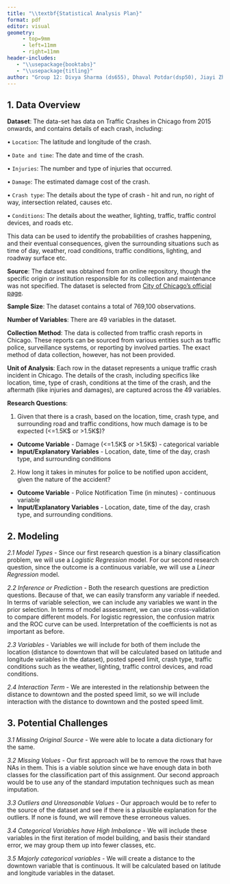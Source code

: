 ```yaml
---
title: "\\textbf{Statistical Analysis Plan}"
format: pdf
editor: visual
geometry:
     - top=9mm
     - left=11mm
     - right=11mm
header-includes:
   - "\\usepackage{booktabs}"
   - "\\usepackage{titling}"
author: "Group 12: Divya Sharma (ds655), Dhaval Potdar(dsp50), Jiayi Zhou (jz456), Jiechen Li (jl1254)"
---
```


## 1. Data Overview

**Dataset**: The data-set has data on Traffic Crashes in Chicago from 2015 onwards, and contains details of each crash, including:

• `Location`: The latitude and longitude of the crash.

• `Date and time`: The date and time of the crash.

• `Injuries`: The number and type of injuries that occurred.

• `Damage`: The estimated damage cost of the crash.

• `Crash type`: The details about the type of crash - hit and run, no right of way, intersection related, causes etc.

• `Conditions`: The details about the weather, lighting, traffic, traffic control devices, and roads etc.

This data can be used to identify the probabilities of crashes happening, and their eventual consequences, given the surrounding situations such as time of day, weather, road conditions, traffic conditions, lighting, and roadway surface etc.

**Source**: The dataset was obtained from an online repository, though the specific origin or institution responsible for its collection and maintenance was not specified. The dataset is selected from [City of Chicago's official page](https://data.cityofchicago.org/Transportation/Traffic-Crashes-Crashes/85ca-t3if).

**Sample Size**: The dataset contains a total of 769,100 observations.

**Number of Variables**: There are 49 variables in the dataset.

**Collection Method**: The data is collected from traffic crash reports in Chicago. These reports can be sourced from various entities such as traffic police, surveillance systems, or reporting by involved parties. The exact method of data collection, however, has not been provided.

**Unit of Analysis**: Each row in the dataset represents a unique traffic crash incident in Chicago. The details of the crash, including specifics like location, time, type of crash, conditions at the time of the crash, and the aftermath (like injuries and damages), are captured across the 49 variables.

**Research Questions**:

1.  Given that there is a crash, based on the location, time, crash type, and surrounding road and traffic conditions, how much damage is to be expected (\<=1.5K\$ or \>1.5K\$)?

-   **Outcome Variable** - Damage (\<=1.5K\$ or \>1.5K\$) - categorical variable
-   **Input/Explanatory Variables** - Location, date, time of the day, crash type, and surrounding conditions

2.  How long it takes in minutes for police to be notified upon accident, given the nature of the accident?

-   **Outcome Variable** - Police Notification Time (in minutes) - continuous variable
-   **Input/Explanatory Variables** - Location, date, time of the day, crash type, and surrounding conditions.

## 2. Modeling

*2.1 Model Types* - Since our first research question is a binary classification problem, we will use a *Logistic Regression* model. For our second research question, since the outcome is a continuous variable, we will use a *Linear Regression* model.

*2.2 Inference or Prediction* - Both the research questions are prediction questions. Because of that, we can easily transform any variable if needed. In terms of variable selection, we can include any variables we want in the prior selection. In terms of model assessment, we can use cross-validation to compare different models. For logistic regression, the confusion matrix and the ROC curve can be used. Interpretation of the coefficients is not as important as before.

*2.3 Variables* - Variables we will include for both of them include the location (distance to downtown that will be calculated based on latitude and longitude variables in the dataset), posted speed limit, crash type, traffic conditions such as the weather, lighting, traffic control devices, and road conditions.

*2.4 Interaction Term* - We are interested in the relationship between the distance to downtown and the posted speed limit, so we will include interaction with the distance to downtown and the posted speed limit.

## 3. Potential Challenges

*3.1 Missing Original Source* - We were able to locate a data dictionary for the same.

*3.2 Missing Values* - Our first approach will be to remove the rows that have NAs in them. This is a viable solution since we have enough data in both classes for the classification part of this assignment. Our second approach would be to use any of the standard imputation techniques such as mean imputation.

*3.3 Outliers and Unreasonable Values* - Our approach would be to refer to the source of the dataset and see if there is a plausible explanation for the outliers. If none is found, we will remove these erroneous values.

*3.4 Categorical Variables have High Imbalance* - We will include these variables in the first iteration of model building, and basis their standard error, we may group them up into fewer classes, etc.

*3.5 Majorly categorical variables* - We will create a distance to the downtown variable that is continuous. It will be calculated based on latitude and longitude variables in the dataset.

